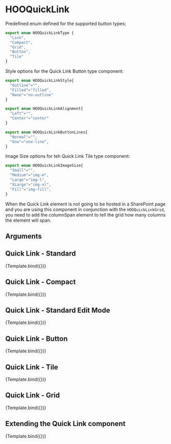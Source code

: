 
<Meta title="Components/Quick Link/HOOQuickLink" component={HOOQuickLink} />

# HOOQuickLink

Predefined enum defined for the supported button types:
```ts
export enum HOOQuickLinkType {
  "Link",
  "Compact",
  "Grid",
  "Button",
  "Tile"
}
```
Style options for the Quick Link Button type component:

```ts
export enum HOOQuickLinkStyle{ 
  "Outline"="",
  "Filled"="filled",
  "None"="no-outline"
}

export enum HOOQuickLinkAlignment{
  "Left"="",
  "Center"="center"
}

export enum HOOQuickLinkButtonLines{
  "Normal"="",
  "One"="one-line",
}
```

Image Size options for teh Quick Link Tile type component:
```ts
export enum HOOQuickLinkImageSize{
  "Small"="",
  "Medium"="img-m",
  "Large"="img-l",
  "XLarge"="img-xl",
  "Fill"="img-fill",
}
```

When the Quick Link element is not going to be hosted in a SharePoint page and you are using this component in conjunction with the `HOOQuickLinkGrid`, you need to add the columnSpan element to tell the grid how many columns the element will span.

## Arguments

<ArgTypes of={HOOQuickLink} />


## Quick Link - Standard
<Canvas>
  <Story
    name="Quick Link: Standard"
    args={
      (function(){
        symset.initSymbols();
        return { type: HOOQuickLinkType.Link, iconName: "hoo-icon-ninjacat", title: 'My Quick Link Item', description: "Details about my quick link item" };
      })()
    }>
    {Template.bind({})}
  </Story>
</Canvas>

## Quick Link - Compact
<Canvas>
  <Story
    name="Quick Link: Compact"
    args={
      (function(){
        symset.initSymbols();
        return { type: HOOQuickLinkType.Compact, iconName: "hoo-icon-ninjacat", title: 'My Quick Link Item', description: "Details about my quick link item" };
      })()
    }>
    {Template.bind({})}
  </Story>
</Canvas> 

## Quick Link - Standard Edit Mode
<Canvas>
  <Story
    name="Quick Link: Standard Edit Mode"
    args={
      (function(){
        symset.initSymbols();
        return { type: HOOQuickLinkType.Link, iconName: "hoo-icon-ninjacat", title: 'My Quick Link Item', description: "Details about my quick link item", editMode: true };
      })()
    }>
    {Template.bind({})}
  </Story>
</Canvas>

## Quick Link - Button
<Canvas>
  <Story
    name="Quick Link: Button"
    args={
      (function(){
        symset.initSymbols();
        return { type: HOOQuickLinkType.Button, style: HOOQuickLinkStyle.Filled, alignment: HOOQuickLinkAlignment.Center, buttonLines: HOOQuickLinkButtonLines.Normal, iconName: "hoo-icon-ninjacat", title: 'My Quick Link Item', description: "Details about my quick link item" };
      })()      
    }>
    {Template.bind({})}
  </Story>
</Canvas>

## Quick Link - Tile
<Canvas>
  <Story
    name="Quick Link: Tile"
    args={
      (function(){
        symset.initSymbols();
        return { type: HOOQuickLinkType.Tile, imageSize: HOOQuickLinkImageSize.Large, iconSrc: "https://lab.n8d.studio/htwoo/htwoo-core/images/card-images/coffee-image.jpg", title: 'My Quick Link Item' };
      })()      
    }>
    {Template.bind({})}
  </Story>
</Canvas>

## Quick Link - Grid
<Canvas>
  <Story
    name="Quick Link: Grid"
    args={
      (function(){
        symset.initSymbols();
        return { type: HOOQuickLinkType.Grid,  iconSrc: "https://lab.n8d.studio/htwoo/htwoo-core/images/card-images/coffee-image.jpg", title: 'My Quick Link Item' };
      })()
    }>
    {Template.bind({})}
  </Story>
</Canvas>

## Extending the Quick Link component
<Canvas>
  <Story
    name="Extending"
    args={
      (function(){
        symset.initSymbols();
        return { type: HOOQuickLinkType.Link, iconName: "hoo-icon-ninjacat", title: 'My Quick Link Item', description: "Details about my quick link item", rootElementAttributes: { style: { backgroundColor: "pink" } } };
      })()
    }>
    {Template.bind({})}
  </Story>
</Canvas>

